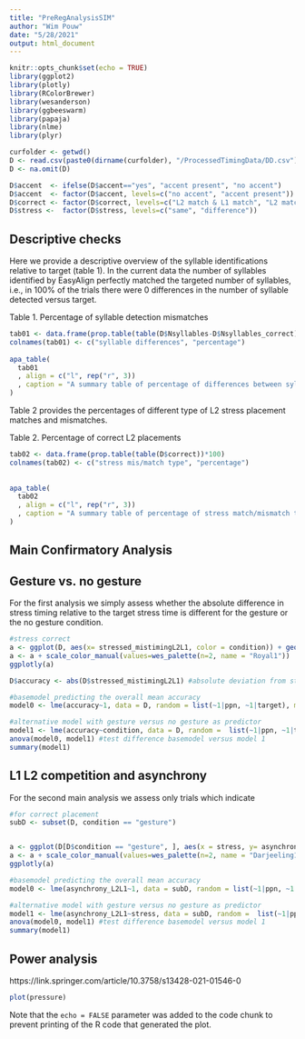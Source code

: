```yaml
---
title: "PreRegAnalysisSIM"
author: "Wim Pouw"
date: "5/28/2021"
output: html_document
---
```


```r
knitr::opts_chunk$set(echo = TRUE)
library(ggplot2)
library(plotly)
library(RColorBrewer)
library(wesanderson)
library(ggbeeswarm)
library(papaja)
library(nlme)
library(plyr)

curfolder <- getwd()
D <- read.csv(paste0(dirname(curfolder), "/ProcessedTimingData/DD.csv"))
D <- na.omit(D)

D$accent  <- ifelse(D$accent=="yes", "accent present", "no accent")
D$accent  <- factor(D$accent, levels=c("no accent", "accent present"))
D$correct <- factor(D$correct, levels=c("L2 match & L1 match", "L2 match & L1 mismatch", "L2 mismatch & L1 match", "L2 mismatch & L1 mismatch"))
D$stress <-  factor(D$stress, levels=c("same", "difference"))
```

## Descriptive checks

Here we provide a descriptive overview of the syllable identifications relative to target (table 1). In the current data the number of syllables identified by EasyAlign perfectly matched the targeted number of syllables, i.e., in 100% of the trials there were 0 differences in the number of syllable detected versus target.


Table 1. Percentage of syllable detection mismatches
```r
tab01 <- data.frame(prop.table(table(D$Nsyllables-D$Nsyllables_correct))*100)
colnames(tab01) <- c("syllable differences", "percentage")  
  
apa_table(
  tab01
  , align = c("l", rep("r", 3))
  , caption = "A summary table of percentage of differences between syllables"
)
```

Table 2 provides the percentages of different type of L2 stress placement matches and mismatches.

Table 2. Percentage of correct L2 placements
```r
tab02 <- data.frame(prop.table(table(D$correct))*100)
colnames(tab02) <- c("stress mis/match type", "percentage")  
  
  
apa_table(
  tab02
  , align = c("l", rep("r", 3))
  , caption = "A summary table of percentage of stress match/mismatch types"
)
```

## Main Confirmatory Analysis

## Gesture vs. no gesture

For the first analysis we simply assess whether the absolute difference in stress timing relative to the target stress time is different for the gesture or the no gesture condition.

```r
#stress correct
a <- ggplot(D, aes(x= stressed_mistimingL2L1, color = condition)) + geom_density(size= 2)+theme_bw()+ylim(1e-12, NA)
a <- a + scale_color_manual(values=wes_palette(n=2, name = "Royal1"))
ggplotly(a)
```


```r
D$accuracy <- abs(D$stressed_mistimingL2L1) #absolute deviation from stress from L2

#basemodel predicting the overall mean accuracy
model0 <- lme(accuracy~1, data = D, random = list(~1|ppn, ~1|target), method = "ML", na.action = na.exclude)

#alternative model with gesture versus no gesture as predictor
model1 <- lme(accuracy~condition, data = D, random =  list(~1|ppn, ~1|target), method = "ML", na.action = na.exclude)
anova(model0, model1) #test difference basemodel versus model 1
summary(model1) 
```



## L1 L2 competition and asynchrony

For the second main analysis we assess only trials which indicate


```r
#for correct placement
subD <- subset(D, condition == "gesture")


a <- ggplot(D[D$condition == "gesture", ], aes(x = stress, y= asynchrony_L2L1)) + geom_quasirandom(color = "red", size = 0.1)+geom_boxplot(alpha = 0)+theme_bw()+ coord_flip()
a <- a + scale_color_manual(values=wes_palette(n=2, name = "Darjeeling1"))
ggplotly(a)


```


```r
#basemodel predicting the overall mean accuracy
model0 <- lme(asynchrony_L2L1~1, data = subD, random = list(~1|ppn, ~1|target), method = "ML", na.action = na.exclude)

#alternative model with gesture versus no gesture as predictor
model1 <- lme(asynchrony_L2L1~stress, data = subD, random =  list(~1|ppn, ~1|target), method = "ML", na.action = na.exclude)
anova(model0, model1) #test difference basemodel versus model 1
summary(model1) 
```



## Power analysis



https://link.springer.com/article/10.3758/s13428-021-01546-0

```r
plot(pressure)
```

Note that the `echo = FALSE` parameter was added to the code chunk to prevent printing of the R code that generated the plot.
